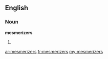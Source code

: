 ==English==
===Noun===
'''mesmerizers'''

#{{plural of|[[mesmerizer]]}}

[[ar:mesmerizers]]
[[fr:mesmerizers]]
[[my:mesmerizers]]